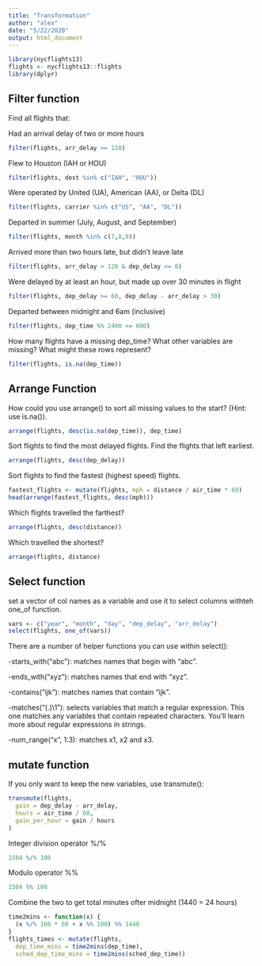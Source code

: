 ```yaml
---
title: "Transformation"
author: "alex"
date: "5/22/2020"
output: html_document
---
```



```r
library(nycflights13)
flights <- nycflights13::flights
library(dplyr)

```

## Filter function  
Find all flights that:

Had an arrival delay of two or more hours
```r
filter(flights, arr_delay >= 120)
```

Flew to Houston (IAH or HOU)
```r
filter(flights, dest %in% c("IAH", "HOU"))
```

Were operated by United (UA), American (AA), or Delta (DL)
```r
filter(flights, carrier %in% c("US", "AA", "DL"))
```


Departed in summer (July, August, and September)
```r
filter(flights, month %in% c(7,8,9))
```

Arrived more than two hours late, but didn’t leave late
```r
filter(flights, arr_delay > 120 & dep_delay <= 0)
```

Were delayed by at least an hour, but made up over 30 minutes in flight
```r
filter(flights, dep_delay >= 60, dep_delay - arr_delay > 30)
```

Departed between midnight and 6am (inclusive)
```r
filter(flights, dep_time %% 2400 <= 600)
```
How many flights have a missing dep_time? What other variables are missing? What might these rows represent?
```r
filter(flights, is.na(dep_time))
```




## Arrange Function  
How could you use arrange() to sort all missing values to the start? (Hint: use is.na()).
```r
arrange(flights, desc(is.na(dep_time)), dep_time)
```


Sort flights to find the most delayed flights. Find the flights that left earliest.

```r
arrange(flights, desc(dep_delay))
```


Sort flights to find the fastest (highest speed) flights.
```r
fastest_flights <- mutate(flights, mph = distance / air_time * 60)
head(arrange(fastest_flights, desc(mph)))
```

Which flights travelled the farthest? 
```r
arrange(flights, desc(distance))
```

Which travelled the shortest?
```r
arrange(flights, distance)
```

## Select function
set a vector of col names as a variable and use it to select columns withteh one_of function.
```r
vars <- c("year", "month", "day", "dep_delay", "arr_delay")
select(flights, one_of(vars))
```
There are a number of helper functions you can use within select():

-starts_with("abc"): matches names that begin with “abc”.

-ends_with("xyz"): matches names that end with “xyz”.

-contains("ijk"): matches names that contain “ijk”.

-matches("(.)\\1"): selects variables that match a regular expression. This one matches any variables that contain repeated characters. You’ll learn more about regular expressions in strings.

-num_range("x", 1:3): matches x1, x2 and x3.

## mutate function
If you only want to keep the new variables, use transmute():
```r
transmute(flights,
  gain = dep_delay - arr_delay,
  hours = air_time / 60,
  gain_per_hour = gain / hours
)
```

Integer division operator %/%
```r
1504 %/% 100
```
Modulo operator %%
```r
1504 %% 100
```
Combine the two to get total minutes ofter midnight (1440 = 24 hours)
```r
time2mins <- function(x) {
  (x %/% 100 * 60 + x %% 100) %% 1440
}
flights_times <- mutate(flights,
  dep_time_mins = time2mins(dep_time),
  sched_dep_time_mins = time2mins(sched_dep_time))
```









